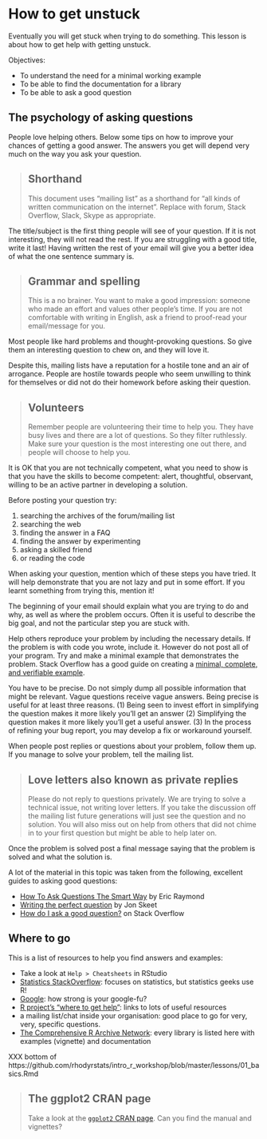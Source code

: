 # How to get unstuck

Eventually you will get stuck when trying to do something.
This lesson is about how to get help with getting unstuck.

Objectives:

* To understand the need for a minimal working example
* To be able to find the documentation for a library
* To be able to ask a good question


## The psychology of asking questions

People love helping others. Below some tips on how to improve
your chances of getting a good answer. The answers you get
will depend very much on the way you ask your question.

> ## Shorthand
>
> This document uses "mailing list" as a shorthand for "all kinds
> of written communication on the internet". Replace with forum,
> Stack Overflow, Slack, Skype as appropriate.

The title/subject is the first thing people will see of your
question. If it is not interesting, they will not read the rest.
If you are struggling with a good title, write it last! Having
written the rest of your email will give you a better idea of what
the one sentence summary is.

> ## Grammar and spelling
>
> This is a no brainer. You want to make a good impression:
> someone who made an effort and values other people's time.
> If you are not comfortable with writing in English, ask a friend
> to proof-read your email/message for you.

Most people like hard problems and thought-provoking questions. So
give them an interesting question to chew on, and they will love it.

Despite this, mailing lists have a reputation for a hostile tone and
an air of arrogance. People are hostile towards people who seem unwilling
to think for themselves or did not do their homework before asking their
question.

> ## Volunteers
>
> Remember people are volunteering their time to help you. They have busy
> lives and there are a lot of questions. So they filter ruthlessly. Make
> sure your question is the most interesting one out there, and people
> will choose to help you.

It is OK that you are not technically competent, what you need to show is
that you have the skills to become competent: alert, thoughtful, observant,
willing to be an active partner in developing a solution.

Before posting your question try:

1. searching the archives of the forum/mailing list
2. searching the web
3. finding the answer in a FAQ
4. finding the answer by experimenting
5. asking a skilled friend
6. or reading the code

When asking your question, mention which of these steps you have tried. It
will help demonstrate that you are not lazy and put in some effort. If you
learnt something from trying this, mention it!

The beginning of your email should explain what you are trying to do and
why, as well as where the problem occurs. Often it is useful to describe
the big goal, and not the particular step you are stuck with.

Help others reproduce your problem by including the necessary details. If
the problem is with code you wrote, include it. However do not post all of your
program. Try and make a minimal example that demonstrates the problem. Stack
Overflow has a good guide on creating a [minimal, complete, and verifiable
example](http://stackoverflow.com/help/mcve).

You have to be precise. Do not simply dump all possible information that
might be relevant. Vague questions receive vague answers. Being precise is
useful for at least three reasons. (1) Being seen to invest effort in simplifying
the question makes it more likely you'll get an answer (2) Simplifying
the question makes it more likely you'll get a useful answer. (3) In
the process of refining your bug report, you may develop a fix or workaround yourself.

When people post replies or questions about your problem, follow them up. If
you manage to solve your problem, tell the mailing list.

> ## Love letters also known as private replies {.callout}
>
> Please do not reply to questions privately. We are trying to solve a technical
> issue, not writing lover letters. If you take the discussion
> off the mailing list future generations will just see the question and no
> solution. You will also miss out on help from others that did not chime
> in to your first question but might be able to help later on.

Once the problem is solved post a final message saying that the problem is
solved and what the solution is.

A lot of the material in this topic was taken from the following, excellent
guides to asking good questions:

 * [How To Ask Questions The Smart Way](http://www.catb.org/esr/faqs/smart-questions.html) by
   Eric Raymond
 * [Writing the perfect question](http://codeblog.jonskeet.uk/2010/08/29/writing-the-perfect-question/)
   by Jon Skeet
 * [How do I ask a good question?](http://stackoverflow.com/help/how-to-ask) on Stack Overflow

## Where to go

This is a list of resources to help you find answers and examples:

* Take a look at `Help > Cheatsheets` in RStudio
* [Statistics StackOverflow](http://stats.stackexchange.com/): focuses on
  statistics, but statistics geeks use R!
* [Google](http://google.com): how strong is your google-fu?
* [R project's "where to get help"](https://www.r-project.org/help.html): links
  to lots of useful resources
* a mailing list/chat inside your organisation: good place to go for very, very,
  specific questions.
* [The Comprehensive R Archive Network](https://cran.r-project.org/): every
  library is listed here with examples (vignette) and documentation

XXX bottom of https://github.com/rhodyrstats/intro_r_workshop/blob/master/lessons/01_basics.Rmd

> ## The ggplot2 CRAN page
>
> Take a look at the [`ggplot2` CRAN page](https://cran.r-project.org/web/packages/ggplot2/index.html). Can you
> find the manual and vignettes?
